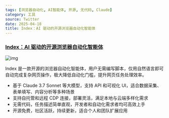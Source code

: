 ```yaml
---
tags: [浏览器自动化, AI智能体, 开源, 无代码, Claude]
category: 工具
source: Twitter
date: 2025-04-18
title: Index：AI 驱动的开源浏览器自动化智能体
---
```


### [Index：AI 驱动的开源浏览器自动化智能体](https://github.com/lmnr-ai/index)

![img](https://img.mengpeng.tech/i/2025/04/18/6801e96d67798.webp)

Index 是一款开源的浏览器自动化智能体，用户无需编写脚本，仅用自然语言即可自动完成复杂网页操作，极大降低自动化门槛，提升网页任务处理效率。

- 基于 Claude 3.7 Sonnet 等大模型，支持 API 和可视化 UI，适合数据采集、表单填写、内容分析等多种场景
- 支持自托管和远程 CDP 连接，部署灵活，满足本地与云端多样化需求
- 无需代码，任务描述简单直观，开发者和自动化需求者均可高效上手
- 开源免费，社区活跃，持续更新，适合个人和团队扩展应用
